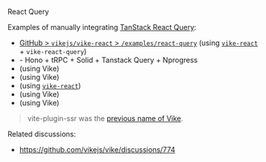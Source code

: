 
<UseVikeExtension href="https://github.com/vikejs/vike-react/tree/main/packages/vike-react-query">React Query</UseVikeExtension>

Examples of manually integrating [TanStack React Query](https://tanstack.com/query):
 - [GitHub > `vikejs/vike-react` > `/examples/react-query`](https://github.com/vikejs/vike-react/tree/main/examples/react-query) (using [`vike-react`](https://github.com/vikejs/vike-react) + `vike-react-query`)
 - <Example timestamp="2024.04" repo="Blankeos/hono-trpc" /> - Hono + tRPC + Solid + Tanstack Query + Nprogress
 - <Example timestamp="2023.11" repo="nabi-chan/vike-trpc-ssr" /> (using Vike)
 - <Example timestamp="2023.11" repo="phonzammi/vike-react-tanstack-query" /> (using Vike)
 - <Example timestamp="2023.11" repo="phonzammi/vike-react-query" /> (using [`vike-react`](https://github.com/vikejs/vike-react))
 - <Example timestamp="2023.07" repo="alternativniy/vite-ssr-with-react-query" /> (using Vike)
 - <Example timestamp="2023.04" repo="YannBirba/vps-react-query" /> (using Vike)

> vite-plugin-ssr was the [previous name of Vike](https://vite-plugin-ssr.com/vike).

Related discussions:
 - https://github.com/vikejs/vike/discussions/774
